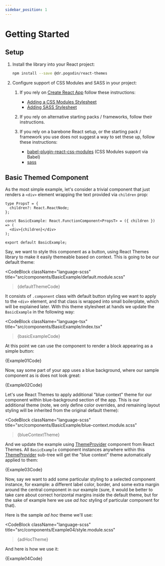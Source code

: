 ```yaml
---
sidebar_position: 1
---
```


# Getting Started

## Setup

1.  Install the library into your React project:
    ```bash
    npm install --save @dr.pogodin/react-themes
    ```

2.  Configure support of CSS Modules and SASS in your project:

    1.  If you rely on [Create React App](https://create-react-app.dev/) follow
        these instructions:
        - [Adding a CSS Modules Stylesheet](https://create-react-app.dev/docs/adding-a-css-modules-stylesheet)
        - [Adding SASS Stylesheet](https://create-react-app.dev/docs/adding-a-sass-stylesheet)

    2.  If you rely on alternative starting packs / frameworks, follow their
        instructions.

    3.  If you rely on a barebone React setup, or the starting pack / framework
        you use does not suggest a way to set these up, follow these instructions:
        - [babel-plugin-react-css-modules](https://www.npmjs.com/package/@dr.pogodin/babel-plugin-react-css-modules) (CSS Modules support via Babel)
        - [sass](https://www.npmjs.com/package/sass)

## Basic Themed Component

As the most simple example, let's consider a trivial component that just renders
a `<div>` element wrapping the text provided via `children` prop:

```tsx title="/src/components/BasicExample/index.tsx"
type PropsT = {
  children?: React.ReactNode;
};

const BasicExample: React.FunctionComponent<PropsT> = ({ children }) => (
  <div>{children}</div>
);

export default BasicExample;
```

Say, we want to style this component as a button, using React Themes library
to make it easily themeable based on context. This is going to be our default
theme:


<CodeBlock
  className="language-scss"
  title="src/components/BasicExample/default.module.scss"
>{defaultThemeCode}</CodeBlock>

It consists of `.component` class with default button styling we want to apply
to the `<div>` element, and that class is wrapped into small boilerplate, which
will be explained later. With this theme stylesheet at hands we update the
`BasicExample` in the following way:


<CodeBlock
  className="language-tsx"
  title="src/components/BasicExample/index.tsx"
>{basicExampleCode}</CodeBlock>

At this point we can use the component to render a block appearing as a simple
button:


<Example01 />
<CodeBlock
  className="language-tsx"
  title="src/components/Example01.tsx"
>{Example01Code}</CodeBlock>

Now, say some part of your app uses a blue background, where our sample component
as is does not look great:


<Example02 />
<CodeBlock
  className="language-tsx"
  title="src/components/Example02.tsx"
>{Example02Code}</CodeBlock>

Let's use React Themes to apply additional "blue context" theme for our
component within blue-background section of the app. This is our additional
theme (note, we only define color overrides, and remaining layout styling
will be inherited from the original default theme):


<CodeBlock
  className="language-scss"
  title="src/components/BasicExample/blue-context.module.scss"
>{blueContextTheme}</CodeBlock>

And we update the example using [ThemeProvider] component from React Themes.
All `BasicExample` component instances anywhere within this [ThemeProvider]
sub-tree will get the "blue context" theme automatically applied to them:


<Example03 />
<CodeBlock
  className="language-tsx"
  title="src/components/Example03.tsx"
>{Example03Code}</CodeBlock>

Now, say we want to add some particular styling to a selected component
instance, for example: a different label color, border, and some extra
margin around the central component in our example (sure, it would be
better to take care about correct horizontal margins inside the default
theme, but for the sake of example here we use _ad hoc_ styling of particular
component for that).

Here is the sample _ad hoc_ theme we'll use:


<CodeBlock
  className="language-scss"
  title="src/components/Example04/style.module.scss"
>{adHocTheme}</CodeBlock>

And here is how we use it:


<Example04 />
<CodeBlock
  className="language-tsx"
  title="src/components/Example04/index.tsx"
>{Example04Code}</CodeBlock>

[ThemeProvider]: /docs/api/components#themeprovider
